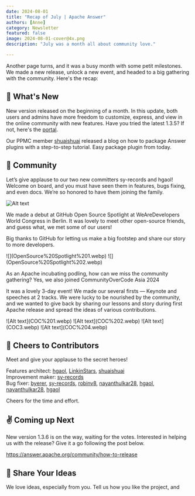 ```yaml
---
date: 2024-08-01
title: "Recap of July | Apache Answer"
authors: [Anne]
category: Newsletter
featured: false
image: 2024-08-01-cover@4x.png
description: "July was a month all about community love."

---
```


Another page turns, and it was a busy month with some petit milestones. We made a new release, unlock a new event, and headed to a big gathering with the community.
Here's the recap:

## 🌟 What's New
New version released on the beginning of a month. In this update, both users and admins have more freedom to customize, express, and view in the online community with new features. Have you tried the latest 1.3.5? If not, here's the [portal](https://medium.com/r/?url=https%3A%2F%2Fanswer.apache.org%2Fdownload).


<Embed
  path="/blog/answer-1.3.5-release/"
  title="Apache Answer 1.3.5: Flexibility. Reaction. Extension."
  description="Answer introduces parameterizable base paths, reactions, and embed plugin for a more thriving community."
  cover="2024-07-03-cover@2x.png"
 />

Our PPMC member [shuaishuai](https://github.com/shuashuai) released a blog on how to package Answer plugins with a step-to-step tutorial. Easy package plugin from today.

<Embed
  path="/blog/how-to-package-and-deploy-answer-plugins"
  title="How to Package and Deploy Answer Plugins"
  description="Follow this step-by-step guide to package plugins for your Answer."
  cover="2024-07-02-cover@2x.png"
 />


## 🫶 Community
Let’s give applause to our two new committers sy-records and hgaol! Welcome on board, and you must have seen them in features, bugs fixing, and even docs. We’re so honored to have them joining the family.

![Alt text](Committer%20Webpage.webp)

We made a debut at GitHub Open Source Spotlight at WeAreDevelopers World Congress in Berlin. It was lovely to meet other open-source friends, and guess what, we met some of our users!

Big thanks to GitHub for letting us make a big footstep and share our story to more developers.


<Row>
  <Col sm={12} md={6}>
    ![](OpenSource%20Spotlight%201.webp)
  </Col>
  <Col sm={12} md={6}>
    ![](OpenSource%20Spotlight%202.webp)
  </Col>
</Row>

As an Apache incubating podling, how can we miss the community gathering? Yes, we also joined CommunityOverCode Asia 2024

It was a lovely 3-day event! We made our several firsts — Keynote and speeches at 2 tracks. We were lucky to be nourished by the community, and we wanted to give back by sharing our lessons and story during first Apache release and spread the ideas of various contributions.

<Row>
  <Col sm={12} md={6} className='reset-p mb-4'>
    ![Alt text](COC%201.webp)
  </Col>
  <Col sm={12} md={6} className='reset-p mb-4'>
    ![Alt text](COC%202.webp)
  </Col>
  <Col sm={12} md={6} className='reset-p mb-4'>
     ![Alt text](COC3.webp)
  </Col>
  <Col sm={12} md={6} className='reset-p mb-4'>
     ![Alt text](COC%204.webp)
  </Col>
</Row>

## 🙌 Cheers to Contributors
Meet and give your applause to the secret heroes!

Features architect: [hgaol](https://github.com/hgaol), [LinkinStars](https://github.com/LinkinStars), [shuaishuai](https://github.com/shuashuai)\
Improvement maker: [sy-records](https://github.com/sy-records)\
Bug fixer: [byerer](https://github.com/byerer), [sy-records](https://github.com/sy-records), [robinv8](https://github.com/robinv8), [nayanthulkar28](https://github.com/nayanthulkar28), [hgaol](https://github.com/hgaol), [nayanthulkar28](https://github.com/nayanthulkar28), [hgaol](https://github.com/hgaol)

Cheers for the time and effort.

## ✌️ Coming up Next
New version 1.3.6 is on the way, waiting for the votes.
Interested in helping us with the release? Give it a go following the post below.

https://answer.apache.org/community/how-to-release

## 🤲 Share Your Ideas
We love ideas, especially from you. Tell us how you like the project, and
